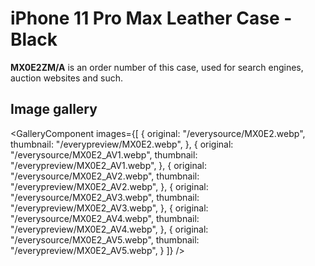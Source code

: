 
# iPhone 11 Pro Max Leather Case - Black

<Callout type='info' emoji='👉🏻'>**MX0E2ZM/A** is an order number of this case, used for search engines, auction websites and such.</Callout>

## Image gallery

<GalleryComponent
    images={[
      {
        original: "/everysource/MX0E2.webp",
        thumbnail: "/everypreview/MX0E2.webp",
      },
      {
        original: "/everysource/MX0E2_AV1.webp",
        thumbnail: "/everypreview/MX0E2_AV1.webp",
      },
      {
        original: "/everysource/MX0E2_AV2.webp",
        thumbnail: "/everypreview/MX0E2_AV2.webp",
      },
      {
        original: "/everysource/MX0E2_AV3.webp",
        thumbnail: "/everypreview/MX0E2_AV3.webp",
      },
      {
        original: "/everysource/MX0E2_AV4.webp",
        thumbnail: "/everypreview/MX0E2_AV4.webp",
      },
      {
        original: "/everysource/MX0E2_AV5.webp",
        thumbnail: "/everypreview/MX0E2_AV5.webp",
      }
    ]}
  />
